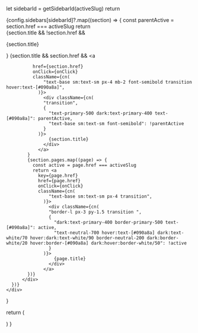 
  let sidebarId = getSidebarId(activeSlug)
  return <div className="flex flex-col flex-grow gap-8">
      {config.sidebars[sidebarId]?.map((section) => {
        const parentActive = section.href === activeSlug
        return <div className="flex flex-col" key={sidebarId}>
            {section.title && !section.href &&
              <p className="text-base sm:text-sm font-semibold px-4 mb-2">
                {section.title}
              </p>
            }
            {section.title && section.href &&
              <a

              href={section.href}
              onClick={onClick}
              className={cn(
                  "text-base sm:text-sm px-4 mb-2 font-semibold transition hover:text-[#090a8a]",
                )}>
                  <div className={cn(
                  "transition",
                  {
                    "text-primary-500 dark:text-primary-400 text-[#090a8a]": parentActive,
                    "text-base sm:text-sm font-semibold": !parentActive
                  }
                )}>
                    {section.title}
                  </div>
                </a>
            }
            {section.pages.map((page) => {
              const active = page.href === activeSlug
              return <a
                key={page.href}
                href={page.href}
                onClick={onClick}
                className={cn(
                    "text-base sm:text-sm px-4 transition",
                  )}>
                    <div className={cn(
                    "border-l px-3 py-1.5 transition ",
                    {
                      "dark:text-primary-400 border-primary-500 text-[#090a8a]": active,
                      "text-neutral-700 hover:text-[#090a8a] dark:text-white/70 hover:dark:text-white/90 border-neutral-200 dark:border-white/20 hover:border-[#090a8a] dark:hover:border-white/50": !active
                    }
                  )}>
                      {page.title}
                    </div>
                  </a>
            })}
          </div>
      })}
    </div>
}

  return (
    <div className="z-10 hidden md:block fixed inset-0 w-0 md:w-64 pt-24">
      <div className="absolute w-full">
        <div className="h-6 bg-gradient-to-b from-white to-white/0 dark:from-neutral-900 dark:to-neutral-900/0"/>
      </div>
      <div className="overflow-y-auto h-full pb-10 pt-[49px] hiddenScrollbar pl-4">
        <AppSidebarList activeSlug={activeSlug} />
      </div>
    </div>
  )
}

<AppSidebar activeSlug="/documentation" />
